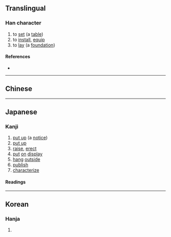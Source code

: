 {{also|揭}}
{{character info/new}}
==Translingual==

===Han character===
{{Han char|rn=64|rad=手|as=09|asj=08|sn=12|snj=11|four=|canj=QAPP,XQAPP|ids=⿰扌⿱日匂}}

# to [[set]] (a [[table]])
# to [[install]], [[equip]]
# to [[lay]] (a [[foundation]])

====References====
* {{Han ref|kx=0440.181|dkj=12311|dj=0795.040|hdz=31897.031|uh=63B2|ud=25522}}

----

==Chinese==
{{zh-see|揭|v}}

----

==Japanese==
{{ja-kanji forms|掲|揭}}

===Kanji===
{{ja-kanji|grade=c|rs=手09|kyu=揭}}

# [[put up]] (a [[notice]])
# [[put up]]
# [[raise]], [[erect]]
# [[put]] [[on]] [[display]]
# [[hang]] [[outside]]
# [[publish]]
# [[characterize]]

====Readings====
{{ja-readings
|goon=け
|kanon=けい, けつ
|kun=かか-げる
}}

----

==Korean==

===Hanja===
{{ko-hanja|hangeul=[[게]], [[갈]]|eumhun=|rv=ge, gal|mr=ke, kal|y=key, kal}}

# {{rfdef|ko|sort=手09}}